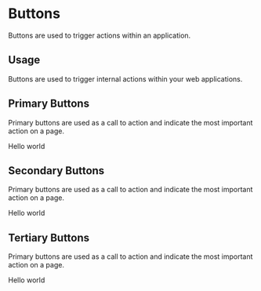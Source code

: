 
<Meta title="Design System|Buttons" component={PrimaryButton} />

# Buttons

Buttons are used to trigger actions within an application.

## Usage

Buttons are used to trigger internal actions within your web applications.

## Primary Buttons

Primary buttons are used as a call to action and indicate the most important action on a page.

<Preview withToolbar>
  <Story name="Primary">
    <PrimaryButton disabled={boolean("Disable Button", false)} onClick={action('button-click')}>Hello world</PrimaryButton>
  </Story>
</Preview>

## Secondary Buttons

Primary buttons are used as a call to action and indicate the most important action on a page.

<Story name="Secondary">
  <SecondaryButton disabled={boolean("Disable Button", false)} onClick={action('button-click')}>Hello world</SecondaryButton>
</Story>

## Tertiary Buttons

Primary buttons are used as a call to action and indicate the most important action on a page.

<Story name="Tertiary">
  <TertiaryButton disabled={boolean("Disable Button", false)} onClick={action('button-click')}>Hello world</TertiaryButton>
</Story>
